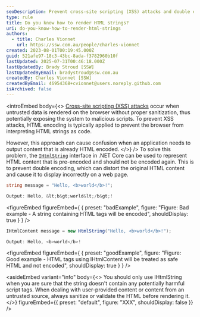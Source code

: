 ```yaml
---
seoDescription: Prevent cross-site scripting (XSS) attacks and double encoding issues by using .NET Core's `IHtmlString` interface to safely render HTML strings.
type: rule
title: Do you know how to render HTML strings?
uri: do-you-know-how-to-render-html-strings
authors:
  - title: Charles Vionnet
    url: https://ssw.com.au/people/charles-vionnet
created: 2023-08-01T00:19:45.000Z
guid: 521afe97-18c3-43bc-8ada-f3782960b10f
lastUpdated: 2025-07-31T00:46:18.000Z
lastUpdatedBy: Brady Stroud [SSW]
lastUpdatedByEmail: bradystroud@ssw.com.au
createdBy: Charles Vionnet [SSW]
createdByEmail: 46954368+cvionnet@users.noreply.github.com
isArchived: false
---
```


<introEmbed
  body={<>
[Cross-site scripting (XSS) attacks](https://en.wikipedia.org/wiki/Cross-site_scripting) occur when untrusted data is rendered on the browser without proper sanitization, thus potentially exposing the system to malicious scripts. To prevent XSS attacks, HTML encoding is typically applied to prevent the browser from interpreting HTML strings as code.

However, this approach can cause confusion when an application needs to output content that is already HTML encoded.
  </>}
/>
To solve this problem, the [`IHtmlString`](https://learn.microsoft.com/en-us/dotnet/api/system.web.ihtmlstring?WT.mc_id=DT-MVP-33518) interface in .NET Core can be used to represent HTML content that is pre-encoded and should not be encoded again.
This is to prevent double encoding, which can distort the original HTML content and cause it to display incorrectly on a web page.

```cs
string message = "Hello, <b>world</b>!";

Output: Hello, &lt;b&gt;world&lt;/b&gt;!
```
<figureEmbed figureEmbed={ {
  preset: "badExample",
  figure: "Figure: Bad example - A string containing HTML tags will be encoded",
  shouldDisplay: true
} } />


```cs
IHtmlContent message = new HtmlString("Hello, <b>world</b>!");

Output: Hello, <b>world</b>!
```
<figureEmbed figureEmbed={ {
  preset: "goodExample",
  figure: "Figure: Good example - HTML tags using IHtmlContent will be treated as safe HTML and not encoded",
  shouldDisplay: true
} } />


<asideEmbed
  variant="info"
  body={<>
    You should only use IHtmlString when you are sure that the string doesn't contain any potentially harmful script tags. When dealing with user-provided content or content from an untrusted source, always sanitize or validate the HTML before rendering it.
  </>}
  figureEmbed={{
    preset: "default",
    figure: "XXX",
    shouldDisplay: false
  }}
/>
